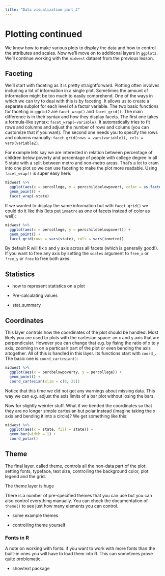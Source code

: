 ```yaml
---
title: "Data visualization part 2"
---
```


# Plotting continued

We know how to make various plots to display the data and how to control the attributes and scales. Now we'll move on to additional layers in `ggplot2`. We'll continue working with the `midwest` dataset from the previous lesson.

## Faceting

We'll start with faceting as it is pretty straightforward. Plotting often involves including a lot of information in a single plot. Sometimes the amount of information might be too much to easily comprehend. One of the ways in which we can try to deal with this is by faceting. It allows us to create a separate subplot for each level of a factor variable. The two basic functions for faceting in `ggplot2` are `facet_wrap()` and `facet_grid()`. The main difference is in their syntax and how they display facets. The first one takes a formula-like syntax: `facet_wrap(~variable)`. It automatically tries to fit rows and columns and adjust the number of rows and colums (you can customize that if you want). The second one needs you to specify the rows and columns manually: `facet_grid(rows = vars(variable1), cols = vars(variable2)`.

For example lets say we are interested in relation between percentage of children below poverty and percentage of people with college degree in all 5 state with a split between metro and non-metro areas. That's a lot to cram into one plot so we can use faceting to make the plot more readable. Using `facet_wrap()` is super easy here:

```r
midwest %>%
  ggplot(aes(x = percollege, y = percchildbelowpovert, color = as.factor(inmetro))) +
  geom_point() +
  facet_wrap(~state)
```

If we wanted to display the same information but with `facet_grid()` we could do it like this (lets put `inmetro` as one of facets instead of color as well):

```r
midwest %>%
  ggplot(aes(x = percollege, y = percchildbelowpovert)) +
  geom_point() +
  facet_grid(rows = vars(state), cols = vars(inmetro))
```

By default R will fix x and y axis across all facets (which is generally good!). If you want to free any axis by setting the `scales` argument to `free_x` or `free_y` or `free` to free both axes.

## Statistics

-   how to represent statistics on a plot

-   Pre-calculating values

-   stat_summary

## Coordinates

This layer controls how the coordinates of the plot should be handled. Most likely you are used to plots with the cartesian space: an x and y axis that are perpendicular. However you can change that e.g. by fising the ratio of x to y axis, zooming in on a particualr part of the plot or even bending the axis altogether. All of this is handled in this layer. Its functions start with `coord_`. The basic one is `coord_cartesian()`:

```r
midwest %>%
  ggplot(aes(x = percbelowpoverty, y = percollege)) +
  geom_point() +
  coord_cartesian(xlim = c(0, 25))
```

Notice that this time we did not get any warnings about missing data. This way we can e.g. adjust the axis limits of a bar plot without losing the bars.

Now for slightly weirder stuff. What if we bended the coordinates so that they are no longer simple cartesian but polar instead (imagine taking the x axis and bending it into a circle)? We get something like this:

```r
midwest %>%
  ggplot(aes(x = state, fill = state)) +
  geom_bar(width = 1) +
  coord_polar()
```

## Theme

The final layer, called theme, controls all the non-data part of the plot: setting fonts, typeface, text size, controlling the background color, plot legend and the grid.

The theme layer is huge

There is a number of pre-specified themes that you can use but you can also control everything manually. You can check the documentation of `theme()` to see just how many elements you can control.

-   some example themes

-   controlling theme yourself

### Fonts in R

A note on working with fonts: if you want to work with more fonts than the built-in ones you will have to load them into R. This can sometimes prove quite problematic.

-   showtext package
